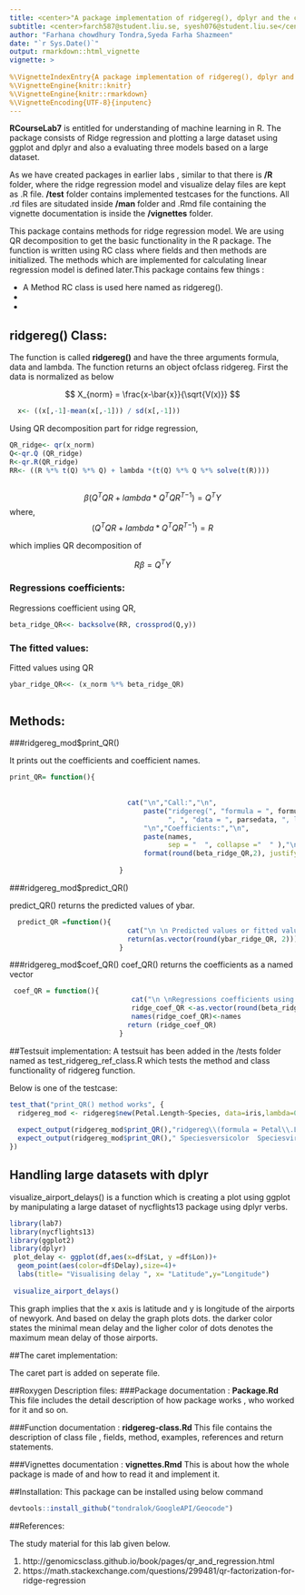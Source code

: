 ```yaml
---
title: <center>"A package implementation of ridgereg(), dplyr and the caret package" </center>
subtitle: <center>farch587@student.liu.se, syesh076@student.liu.se</center>
author: "Farhana chowdhury Tondra,Syeda Farha Shazmeen"
date: "`r Sys.Date()`"
output: rmarkdown::html_vignette
vignette: >
  
%\VignetteIndexEntry{A package implementation of ridgereg(), dplyr and the caret package}
%\VignetteEngine{knitr::knitr}
%\VignetteEngine{knitr::rmarkdown}
%\VignetteEncoding{UTF-8}{inputenc}
---
```

  
  **RCourseLab7** is entitled for understanding of machine learning in R. The package consists of Ridge regression and plotting a large dataset using ggplot and dplyr and also a evaluating three models based on a large dataset.  
  
  As we have created packages in earlier labs , similar to that there is **/R** folder, where the ridge regression model and visualize delay files are kept as .R file. **/test** folder contains implemented testcases for the functions. All .rd files are situdated inside **/man** folder and .Rmd file containing the vignette documentation is inside the **/vignettes** folder.

  This package contains  methods for ridge regression model. We are using QR decomposition to get the basic functionality in the R package. The function is written using RC class  where fields and then methods are initialized. The methods which are implemented for calculating linear regression model is defined later.This package contains few things :
  
- A Method RC class is used here named as ridgereg(). 
-  
-

## ridgereg() Class:

The function is called **ridgereg()** and have the three arguments formula, data and lambda. The function returns an object ofclass ridgereg. First the data is normalized as below

$$ X_{norm} = \frac{x-\bar{x}}{\sqrt{V(x)}} $$

```r
  x<- ((x[,-1]-mean(x[,-1])) / sd(x[,-1]))
```


Using QR decomposition part for ridge regression,

```r
QR_ridge<- qr(x_norm)
Q<-qr.Q (QR_ridge)
R<-qr.R(QR_ridge)
RR<- ((R %*% t(Q) %*% Q) + lambda *(t(Q) %*% Q %*% solve(t(R))))
                         
```


$$ \beta{(Q^TQR + lambda * Q^TQ{{R^T}^{-1}})} = Q^TY$$
where, $$(Q^TQR + lambda * Q^TQ{{R^T}^{-1}})=R $$

which implies QR decomposition of 

$$ R\beta = Q^TY$$

### Regressions coefficients:  
Regressions coefficient using  QR,

```r
beta_ridge_QR<<- backsolve(RR, crossprod(Q,y))
```



### The fitted values:
Fitted values using QR
  
```r
ybar_ridge_QR<<- (x_norm %*% beta_ridge_QR)
                           
```



## Methods:
  
###ridgereg_mod$print_QR()

  It prints out the coefficients and coefficient names.
  
```r

print_QR= function(){
                             
                             
                             cat("\n","Call:","\n",
                                 paste("ridgereg(", "formula = ", formula[2]," ", formula[1], " ", formula[3],
                                       ", ", "data = ", parsedata, ", lambda = 0)",sep = "", collapse = "\n" ),
                                 "\n","Coefficients:","\n",
                                 paste(names,
                                       sep = "  ", collapse ="  " ),"\n",
                                 format(round(beta_ridge_QR,2), justify = "centre",width = 10))
                             
                           }

```



###ridgereg_mod$predict_QR()

predict_QR() returns the predicted values of ybar.

```r
  predict_QR =function(){
                             cat("\n \n Predicted values or fitted values using QR decomposition:","\n\n")
                             return(as.vector(round(ybar_ridge_QR, 2)))
                           }
```


###ridgereg_mod$coef_QR()
coef_QR() returns the coefficients as a named vector

```r
 coef_QR = function(){
                              cat("\n \nRegressions coefficients using QR decomposition:","\n\n")
                              ridge_coef_QR <-as.vector(round(beta_ridge_QR,2))
                              names(ridge_coef_QR)<-names
                             return (ridge_coef_QR)
                           }
```


##Testsuit implementation:
A testsuit has been added in the /tests folder named as test_ridgereg_ref_class.R which tests the method and class functionality of ridgereg function.

Below is one of the testcase:

```r
test_that("print_QR() method works", {
  ridgereg_mod <- ridgereg$new(Petal.Length~Species, data=iris,lambda=0)
  
  expect_output(ridgereg_mod$print_QR(),"ridgereg\\(formula = Petal\\.Length ~ Species, data = iris\\, lambda = 0)")
  expect_output(ridgereg_mod$print_QR()," Speciesversicolor  Speciesvirginica")
})

```


## Handling large datasets with dplyr

visualize_airport_delays() is a function which is creating a plot using ggplot by manipulating a large dataset of nycflights13 package using dplyr verbs.

```r
library(lab7)
library(nycflights13)
library(ggplot2)
library(dplyr)
 plot_delay <- ggplot(df,aes(x=df$Lat, y =df$Lon))+
  geom_point(aes(color=df$Delay),size=4)+
  labs(title= "Visualising delay ", x= "Latitude",y="Longitude")
 
 visualize_airport_delays()
```


This graph implies that the x axis is latitude and y is longitude of the airports of newyork. And based on delay the graph plots dots. the darker color states the minimal mean delay and the ligher color of dots denotes the maximum mean delay of those airports. 


##The caret implementation:

The caret part is added on seperate file.


##Roxygen Description files:
###Package documentation : **Package.Rd**
This file includes the detail description of how package works , who worked for it and so on.

###Function documentation : **ridgereg-class.Rd**
This file contains the description of class file , fields, method, examples, references and return statements.

###Vignettes documentation : **vignettes.Rmd**
This is about how the whole package is made of and how to read it and implement it.

##Installation:
This package can be installed using below command    

```r
devtools::install_github("tondralok/GoogleAPI/Geocode")
```


##References:

The study material for this lab given below.

1. http://genomicsclass.github.io/book/pages/qr_and_regression.html
2. https://math.stackexchange.com/questions/299481/qr-factorization-for-ridge-regression


 